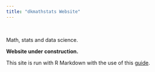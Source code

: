 ```yaml
---
title: "dkmathstats Website"
---
```


&nbsp;

Math, stats and data science.

**Website under construction.**

This site is run with R Markdown with the use of this [guide](http://nickstrayer.me/RMarkdown_Sites_tutorial/).


